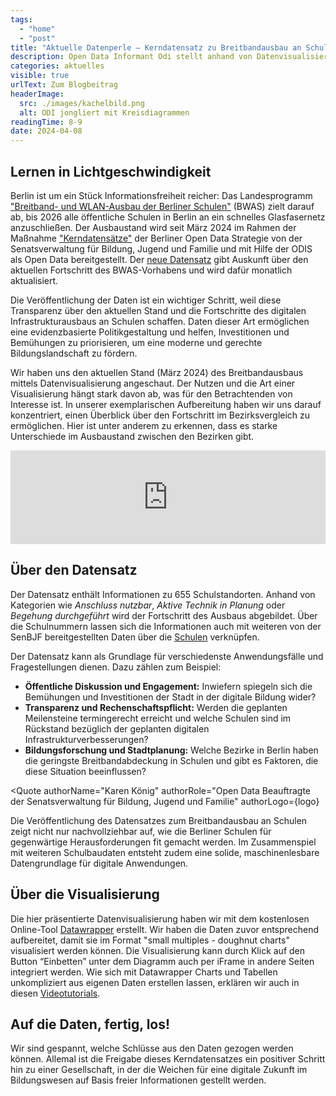 ```yaml
---
tags:
  - "home"
  - "post"
title: "Aktuelle Datenperle – Kerndatensatz zu Breitbandausbau an Schulen"
description: Open Data Informant Odi stellt anhand von Datenvisualisierungen regelmäßig neue Datenschätze aus dem Berliner Open Data Portal vor. In dieser ersten Ausgabe entdecken wir den neu geöffneten Kerndatensatz zum Glasfaserausbau an Berliner Schulen.
categories: aktuelles
visible: true
urlText: Zum Blogbeitrag
headerImage:
  src: ./images/kachelbild.png
  alt: ODI jongliert mit Kreisdiagrammen
readingTime: 8-9
date: 2024-04-08
---
```


## Lernen in Lichtgeschwindigkeit
Berlin ist um ein Stück Informationsfreiheit reicher: 
Das Landesprogramm ["Breitband- und WLAN-Ausbau der Berliner Schulen"](https://www.berlin.de/sen/bildung/schule/digitale-schule/digitale-infrastruktur/breitband-und-netze/) (BWAS) zielt darauf ab, bis 2026 alle öffentliche Schulen in Berlin an ein schnelles Glasfasernetz anzuschließen.
Der Ausbaustand wird seit März 2024 im Rahmen der Maßnahme ["Kerndatensätze"](https://odis-berlin.de/projekte/2023-02-kerndatensätze/) der Berliner Open Data Strategie von der Senatsverwaltung für Bildung, Jugend und Familie und mit Hilfe der ODIS als Open Data bereitgestellt.
Der [neue Datensatz](https://daten.berlin.de/datensaetze/breitband-ausbau-der-berliner-schulen) gibt Auskunft über den aktuellen Fortschritt des BWAS-Vorhabens und wird dafür monatlich aktualisiert. 


<TextContentSection class="sm:px-6" largeContainer={true}>

<div class="sm:grid sm:grid-cols-2 sm:gap-6">
  <ImageSection
  src={image2}
  alt="Odi hilft beim Glasfaserausbau."
  caption="Odi hilft beim Glasfaserausbau."
  imageClass="border border-discrete"
  />
  
  <ImageSection
  src={image4}
  alt="Odi hilft beim Glasfaserausbau."
  caption="Odi hilft beim Glasfaserausbau."
  />
</div>
</TextContentSection>

Die Veröffentlichung der Daten ist ein wichtiger Schritt, weil diese Transparenz über den aktuellen Stand und die Fortschritte des digitalen Infrastrukturausbaus an Schulen schaffen. Daten dieser Art ermöglichen eine evidenzbasierte Politikgestaltung und helfen, Investitionen und Bemühungen zu priorisieren, um eine moderne und gerechte Bildungslandschaft zu fördern.

Wir haben uns den aktuellen Stand (März 2024) des Breitbandausbaus mittels Datenvisualisierung angeschaut. Der Nutzen und die Art einer Visualisierung hängt stark davon ab, was für den Betrachtenden von Interesse ist. 
In unserer exemplarischen Aufbereitung haben wir uns darauf konzentriert, einen Überblick über den Fortschritt im Bezirksvergleich zu ermöglichen. Hier ist unter anderem zu erkennen, dass es starke Unterschiede im Ausbaustand zwischen den Bezirken gibt.

<ContentSection fullWidth={true}>
  <iframe class="sm:container sm:mx-auto"
    title="Breitbandausbau an Berliner Schulen" 
    aria-label="Mehrere Donuts" 
    id="datawrapper-chart-iUqfY" 
    src="https://datawrapper.dwcdn.net/iUqfY/1/" 
    scrolling="no" 
    frameborder="0" 
    width="100%"
    data-external="1">
  </iframe>
</ContentSection>

## Über den Datensatz
Der Datensatz enthält Informationen zu 655 Schulstandorten.
Anhand von Kategorien wie *Anschluss nutzbar*, *Aktive Technik in Planung* oder *Begehung durchgeführt* wird der Fortschritt des Ausbaus abgebildet.
Über die Schulnummern lassen sich die Informationen auch mit weiteren von der 
SenBJF bereitgestellten Daten über die [Schulen](https://daten.berlin.de/datensaetze/schulen-wfs) verknüpfen.


<ContentSection class="sm:px-6">
<ImageSection class="sm:container sm:mx-auto"
src={image}
caption="Ein Ausschnitt aus dem Datensatz."
/>
</ContentSection>

Der Datensatz kann als Grundlage für verschiedenste Anwendungsfälle und Fragestellungen dienen. Dazu zählen zum Beispiel:
- **Öffentliche Diskussion und Engagement:** Inwiefern spiegeln sich die Bemühungen und Investitionen der Stadt in der digitale Bildung wider?
- **Transparenz und Rechenschaftspflicht:** Werden die geplanten Meilensteine termingerecht erreicht und welche Schulen sind im Rückstand bezüglich der geplanten digitalen Infrastrukturverbesserungen?
- **Bildungsforschung und Stadtplanung:** Welche Bezirke in Berlin haben die geringste Breitbandabdeckung in Schulen und gibt es Faktoren, die diese Situation beeinflussen?


<Quote
  authorName="Karen König"
  authorRole="Open Data Beauftragte der Senatsverwaltung für Bildung, Jugend und Familie"
  authorLogo={logo}
>
  Die Veröffentlichung des Datensatzes zum Breitbandausbau an Schulen zeigt nicht nur nachvollziehbar auf, wie die Berliner Schulen für gegenwärtige Herausforderungen fit gemacht werden. Im Zusammenspiel mit weiteren Schulbaudaten entsteht zudem eine solide, maschinenlesbare Datengrundlage für digitale Anwendungen.
</Quote>

## Über die Visualisierung

Die hier präsentierte Datenvisualisierung haben wir mit dem kostenlosen Online-Tool [Datawrapper](https://www.datawrapper.de/) erstellt. 
Wir haben die Daten zuvor entsprechend aufbereitet, damit sie im Format "small multiples - doughnut charts" visualisiert werden können. Die Visualisierung kann durch Klick auf den Button “Einbetten” unter dem Diagramm auch per iFrame in andere Seiten integriert werden. 
Wie sich mit Datawrapper Charts und Tabellen unkompliziert aus eigenen Daten erstellen lassen, erklären wir auch in diesen [Videotutorials](https://odis-berlin.de/ressourcen/datenvisualisierung_videos).

## Auf die Daten, fertig, los!

Wir sind gespannt, welche Schlüsse aus den Daten gezogen werden können. Allemal ist die Freigabe dieses Kerndatensatzes ein positiver Schritt hin zu einer Gesellschaft, in der die Weichen für eine digitale Zukunft im Bildungswesen auf Basis freier Informationen gestellt werden.


<ImageSection
  src={image1}
  caption="Odi, unser Datenperlen-Maskottchen freut sich schon auf die nächste Datenveröffentlichung!"
/>

<script
  type="text/javascript"
  set:html={`!function(){"use strict";window.addEventListener("message",(function(e){if(void 0!==e.data["datawrapper-height"]){var t=document.querySelectorAll("iframe");for(var a in e.data["datawrapper-height"])for(var r=0;r<t.length;r++){if(t[r].contentWindow===e.source)t[r].style.height=e.data["datawrapper-height"][a]+"px"}}}))}();`}
/>